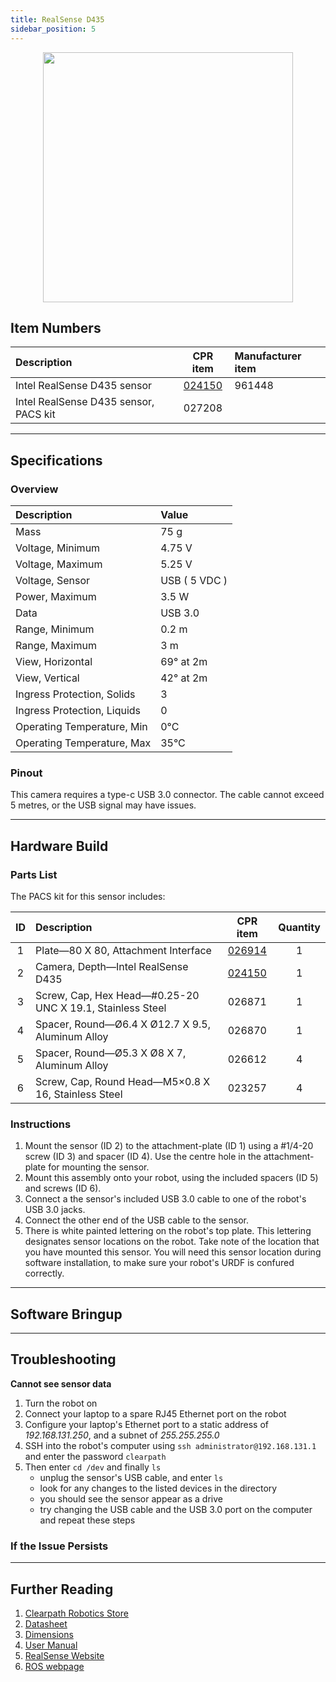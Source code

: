 ```yaml
---
title: RealSense D435
sidebar_position: 5
---
```



<center>
  <img
    src="/img/sensor_images/sensor_realsense_d435_1.jpg"
    width="400"
  />
</center>

<Safety />

## Item Numbers

| Description                           |                       CPR item                       | Manufacturer item |
| :------------------------------------ | :--------------------------------------------------: | :---------------- |
| Intel RealSense D435 sensor           | [024150](/assets/pdf/clearpath_robotics_024150-TDS1.pdf) | 961448            |
| Intel RealSense D435 sensor, PACS kit |                        027208                        |                   |

---

## Specifications

### Overview

| Description                 | Value         |
| :-------------------------- | :------------ |
| Mass                        | 75 g          |
| Voltage, Minimum            | 4.75 V        |
| Voltage, Maximum            | 5.25 V        |
| Voltage, Sensor             | USB ( 5 VDC ) |
| Power, Maximum              | 3.5 W         |
| Data                        | USB 3.0       |
| Range, Minimum              | 0.2 m         |
| Range, Maximum              | 3 m           |
| View, Horizontal            | 69° at 2m     |
| View, Vertical              | 42° at 2m     |
| Ingress Protection, Solids  | 3             |
| Ingress Protection, Liquids | 0             |
| Operating Temperature, Min  | 0°C           |
| Operating Temperature, Max  | 35°C          |

### Pinout

This camera requires a type-c USB 3.0 connector.
The cable cannot exceed 5 metres, or the USB signal may have issues.

---

## Hardware Build

### Parts List

The PACS kit for this sensor includes:

| ID  | Description                                               |                       CPR item                       | Quantity |
| :-: | :-------------------------------------------------------- | :--------------------------------------------------: | :------: |
|  1  | Plate—80 X 80, Attachment Interface                       |   [026914](/assets/pdf/clearpath_robotics_026914.pdf)    |    1     |
|  2  | Camera, Depth—Intel RealSense D435                        | [024150](/assets/pdf/clearpath_robotics_024150-TDS1.pdf) |    1     |
|  3  | Screw, Cap, Hex Head—#0.25-20 UNC X 19.1, Stainless Steel |                        026871                        |    1     |
|  4  | Spacer, Round—Ø6.4 X Ø12.7 X 9.5, Aluminum Alloy          |                        026870                        |    1     |
|  5  | Spacer, Round—Ø5.3 X Ø8 X 7, Aluminum Alloy               |                        026612                        |    4     |
|  6  | Screw, Cap, Round Head—M5×0.8 X 16, Stainless Steel       |                        023257                        |    4     |

### Instructions

1.  Mount the sensor (ID 2) to the attachment-plate (ID 1) using a #1/4-20 screw (ID 3) and spacer (ID 4).
    Use the centre hole in the attachment-plate for mounting the sensor.
2.  Mount this assembly onto your robot, using the included spacers (ID 5) and screws (ID 6).
3.  Connect a the sensor's included USB 3.0 cable to one of the robot's USB 3.0 jacks.
4.  Connect the other end of the USB cable to the sensor.
5.  There is white painted lettering on the robot's top plate.
    This lettering designates sensor locations on the robot.
    Take note of the location that you have mounted this sensor.
    You will need this sensor location during software installation, to make sure your robot's URDF is confured correctly.

---

## Software Bringup

<SoftwareBringup />

---

## Troubleshooting

**Cannot see sensor data**

1.  Turn the robot on
2.  Connect your laptop to a spare RJ45 Ethernet port on the robot
3.  Configure your laptop's Ethernet port to a static address of _192.168.131.250_, and a subnet of _255.255.255.0_
4.  SSH into the robot's computer using `ssh administrator@192.168.131.1` and enter the password `clearpath`
5.  Then enter `cd /dev` and finally `ls`
    - unplug the sensor's USB cable, and enter `ls`
    - look for any changes to the listed devices in the directory
    - you should see the sensor appear as a drive
    - try changing the USB cable and the USB 3.0 port on the computer and repeat these steps

### If the Issue Persists

<Support />

---

## Further Reading

1.  [Clearpath Robotics Store](https://store.clearpathrobotics.com/collections/vision/products/intel-realsense-d435)
2.  [Datasheet](/assets/pdf/clearpath_robotics_024150-TDS1.pdf)
3.  [Dimensions](/assets/pdf/clearpath_robotics_024150-TDS3.pdf)
4.  [User Manual](/assets/pdf/clearpath_robotics_019645-TDS2.pdf)
5.  [RealSense Website](https://www.intelrealsense.com/depth-camera-d435/)
6.  [ROS webpage](http://wiki.ros.org/RealSense)
